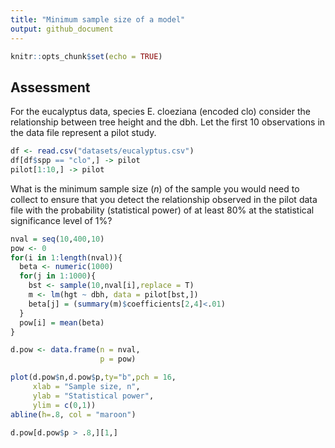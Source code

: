 ```yaml
---
title: "Minimum sample size of a model"
output: github_document
---
```


```r
knitr::opts_chunk$set(echo = TRUE)
```

## Assessment
For the eucalyptus data, species E. cloeziana (encoded clo) consider the relationship between tree height and the dbh. Let the first 10 observations in the data file represent a pilot study.

```r
df <- read.csv("datasets/eucalyptus.csv")
df[df$spp == "clo",] -> pilot
pilot[1:10,] -> pilot
```

What is the minimum sample size ($n$) of the sample you would need to collect to ensure that you detect the relationship observed in the pilot data file with the probability (statistical power) of at least 80% at the statistical significance level of 1%?

```r
nval = seq(10,400,10)
pow <- 0
for(i in 1:length(nval)){
  beta <- numeric(1000)
  for(j in 1:1000){
    bst <- sample(10,nval[i],replace = T)
    m <- lm(hgt ~ dbh, data = pilot[bst,])
    beta[j] = (summary(m)$coefficients[2,4]<.01)
  }
  pow[i] = mean(beta)
}

d.pow <- data.frame(n = nval,
                    p = pow)

plot(d.pow$n,d.pow$p,ty="b",pch = 16,
     xlab = "Sample size, n",
     ylab = "Statistical power",
     ylim = c(0,1))
abline(h=.8, col = "maroon")

d.pow[d.pow$p > .8,][1,]
```

